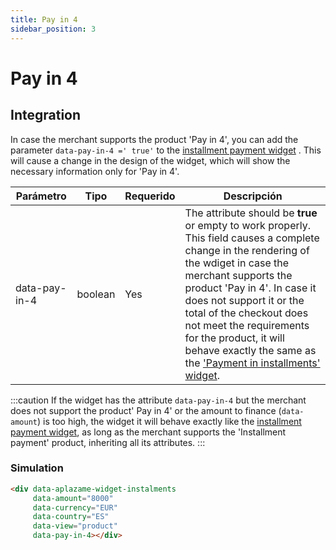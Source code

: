 ```yaml
---
title: Pay in 4
sidebar_position: 3
---
```


# Pay in 4

## Integration
In case the merchant supports the product 'Pay in 4', you can add the parameter `data-pay-in-4 =' true'` to the [installment payment widget](../installment-payment) . This will cause a change in the design of the widget, which will show the necessary information only for 'Pay in 4'.



|<t id="table.parameter">Parámetro</t> | <t id="table.type">Tipo</t> | <t id="table.required">Requerido</t> | <t id="table.description">Descripción</t>|
|---------|---------|---------|---------|
|data-pay-in-4 | boolean | Yes | The attribute should be **true** or empty to work properly. This field causes a complete change in the rendering of the wdiget in case the merchant supports the product 'Pay in 4'. In case it does not support it or the total of the checkout does not meet the requirements for the product, it will behave exactly the same as the ['Payment in installments' widget](../installment-payment).


:::caution
  If the widget has the attribute `data-pay-in-4` but the merchant does not support the product' Pay in 4' or the amount to finance (`data-amount`) is too high, the widget it will behave exactly like the [installment payment widget](../installment-payment), as long as the merchant supports the 'Installment payment' product, inheriting all its attributes.
:::

### Simulation

<div className="widget-container" style={{ minHeight: '110px' }}>
  <div
    data-aplazame-widget-instalments
    data-amount="8000"
    data-currency="EUR"
    data-country="ES"
    data-type="button"
    data-pay-in-4></div>
</div>

``` html
<div data-aplazame-widget-instalments
     data-amount="8000"
     data-currency="EUR"
     data-country="ES"
     data-view="product"
     data-pay-in-4></div>
```


